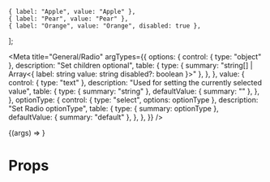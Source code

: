 
    { label: "Apple", value: "Apple" },
    { label: "Pear", value: "Pear" },
    { label: "Orange", value: "Orange", disabled: true },
];

<Meta
    title="General/Radio"
    argTypes={{
        options: {
            control: { type: "object" },
            description: "Set children optional",
            table: {
                type: { summary: "string[] | Array<{ label: string value: string disabled?: boolean }>" },
            },
        },
        value: {
            control: { type: "text" },
            description: "Used for setting the currently selected value",
            table: {
                type: { summary: "string" },
                defaultValue: { summary: "" },
            },
        },
        optionType: {
            control: { type: "select", options: optionType },
            description: "Set Radio optionType",
            table: {
                type: { summary: optionType },
                defaultValue: { summary: "default" },
            },
        },
    }}
/>

<Preview>
    <Story
        name="Playground"
        args={{
            options: options,
            value: "Apple",
            optionType: "default",
        }}
    >
        {(args) => <Radio.Group {...args} />}
    </Story>
</Preview>

# Props

<ArgsTable story="Playground" />
